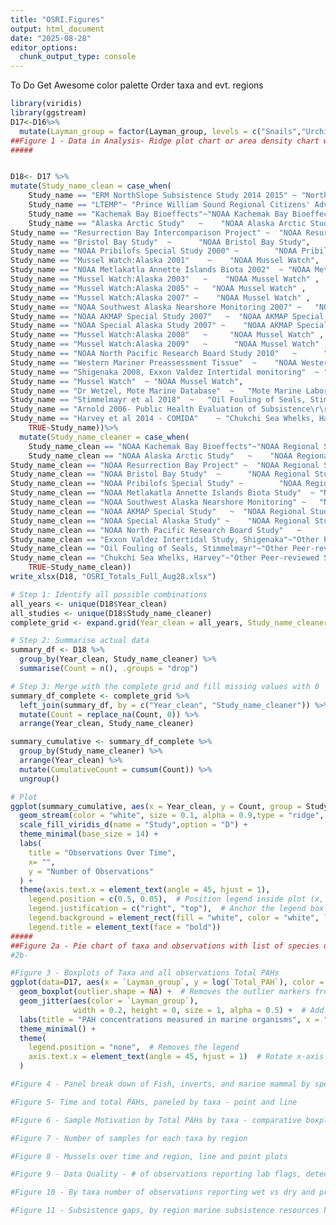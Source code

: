 ```yaml
---
title: "OSRI.Figures"
output: html_document
date: "2025-08-28"
editor_options: 
  chunk_output_type: console
---
```

To Do
Get Awesome color palette
Order taxa and evt. regions
```r

library(viridis)
library(ggstream)
D17<-D16%>%
  mutate(Layman_group = factor(Layman_group, levels = c("Snails","Urchins/ Starfish","Octopus","Clams", "Mussels","Crabs/ Shrimp","Fish","Seals/ Whales")))
##Figure 1 - Data in Analysis- Ridge plot chart or area density chart with Time on x-axis and samples reported on y, colors are studies, hues are databases? Too much?
#####


D18<- D17 %>% 
mutate(Study_name_clean = case_when(
    Study_name == "ERM NorthSlope Subsistence Study 2014 2015" ~ "NorthSlope Subsistence Study",
    Study_name == "LTEMP"~ "Prince William Sound Regional Citizens' Advisory Council Monitoring Program",
    Study_name == "Kachemak Bay Bioeffects"~"NOAA Kachemak Bay Bioeffects",
    Study_name == "Alaska Arctic Study"   ~    "NOAA Alaska Arctic Study",                                                                         
Study_name == "Resurrection Bay Intercomparison Project" ~  "NOAA Resurrection Bay Project",                                                        
Study_name == "Bristol Bay Study"  ~      "NOAA Bristol Bay Study",                                                                          
Study_name == "NOAA Pribilofs Special Study 2000" ~        "NOAA Pribilofs Special Study",                                                         
Study_name == "Mussel Watch:Alaska 2001"    ~    "NOAA Mussel Watch",                                                                   
Study_name == "NOAA Metlakatla Annette Islands Biota 2002"  ~ "NOAA Metlakatla Annette Islands Biota Study",                                                      
Study_name == "Mussel Watch:Alaska 2003"   ~    "NOAA Mussel Watch" ,                                                                    
Study_name == "Mussel Watch:Alaska 2005" ~   "NOAA Mussel Watch" ,                                                                       
Study_name == "Mussel Watch:Alaska 2007" ~    "NOAA Mussel Watch" ,                                                                      
Study_name == "NOAA Southwest Alaska Nearshore Monitoring 2007" ~   "NOAA Southwest Alaska Nearshore Monitoring",                                                
Study_name == "NOAA AKMAP Special Study 2007"   ~  "NOAA AKMAP Special Study",                                                                 
Study_name == "NOAA Special Alaska Study 2007" ~    "NOAA AKMAP Special Study",                                                                
Study_name == "Mussel Watch:Alaska 2008"   ~     "NOAA Mussel Watch" ,                                                                   
Study_name == "Mussel Watch:Alaska 2009"   ~      "NOAA Mussel Watch" ,                                                                  
Study_name == "NOAA North Pacific Research Board Study 2010"   ~      "NOAA North Pacific Research Board Study",                                              
Study_name == "Western Mariner Preassessment Tissue"  ~    "NOAA Western Mariner Assessment",                                                         
Study_name == "Shigenaka 2008, Exxon Valdez Intertidal monitoring"  ~ "Exxon Valdez Intertidal Study, Shigenaka",                                              
Study_name == "Mussel Watch"  ~ "NOAA Mussel Watch",                                                                               
Study_name == "Dr Wetzel, Mote Marine Database"  ~   "Mote Marine Laboratory",                                                               
Study_name == "Stimmelmayr et al 2018"  ~   "Oil Fouling of Seals, Stimmelmayr",                                                                        
Study_name == "Arnold 2006- Public Health Evaluation of Subsistence\r\r\r\nResources Collected During 2005\r\r\r\n"~"Public Health Evaluation of Subsistence Resources, Arnold",
Study_name == "Harvey et al 2014 - COMIDA"    ~ "Chukchi Sea Whelks, Harvey",
    TRUE~Study_name))%>%
  mutate(Study_name_cleaner = case_when(
    Study_name_clean == "NOAA Kachemak Bay Bioeffects"~"NOAA Regional Studies",
    Study_name_clean == "NOAA Alaska Arctic Study"   ~    "NOAA Regional Studies",                                                                         
Study_name_clean == "NOAA Resurrection Bay Project" ~  "NOAA Regional Studies",                                                        
Study_name_clean == "NOAA Bristol Bay Study"  ~      "NOAA Regional Studies",                                                                          
Study_name_clean == "NOAA Pribilofs Special Study" ~        "NOAA Regional Studies",                                                         
Study_name_clean == "NOAA Metlakatla Annette Islands Biota Study"  ~ "NOAA Regional Studies",                                                      
Study_name_clean == "NOAA Southwest Alaska Nearshore Monitoring" ~   "NOAA Regional Studies",                                                
Study_name_clean == "NOAA AKMAP Special Study"   ~  "NOAA Regional Studies",                                                                 
Study_name_clean == "NOAA Special Alaska Study" ~    "NOAA Regional Studies",                                                                
Study_name_clean == "NOAA North Pacific Research Board Study"   ~      "NOAA Regional Studies", 
Study_name_clean == "Exxon Valdez Intertidal Study, Shigenaka"~"Other Peer-reviewed Studies",
Study_name_clean == "Oil Fouling of Seals, Stimmelmayr"~"Other Peer-reviewed Studies",
Study_name_clean == "Chukchi Sea Whelks, Harvey"~"Other Peer-reviewed Studies",
    TRUE~Study_name_clean))
write_xlsx(D18, "OSRI_Totals_Full_Aug28.xlsx")

# Step 1: Identify all possible combinations
all_years <- unique(D18$Year_clean)
all_studies <- unique(D18$Study_name_cleaner)
complete_grid <- expand.grid(Year_clean = all_years, Study_name_cleaner = all_studies)

# Step 2: Summarise actual data
summary_df <- D18 %>%
  group_by(Year_clean, Study_name_cleaner) %>%
  summarise(Count = n(), .groups = "drop")

# Step 3: Merge with the complete grid and fill missing values with 0
summary_df_complete <- complete_grid %>%
  left_join(summary_df, by = c("Year_clean", "Study_name_cleaner")) %>%
  mutate(Count = replace_na(Count, 0)) %>%
  arrange(Year_clean, Study_name_cleaner)

summary_cumulative <- summary_df_complete %>%
  group_by(Study_name_cleaner) %>%
  arrange(Year_clean) %>%
  mutate(CumulativeCount = cumsum(Count)) %>%
  ungroup()

# Plot
ggplot(summary_cumulative, aes(x = Year_clean, y = Count, group = Study_name_cleaner, fill= Study_name_cleaner)) +
  geom_stream(color = "white", size = 0.1, alpha = 0.9,type = "ridge", bw=1) +
  scale_fill_viridis_d(name = "Study",option = "D") +
  theme_minimal(base_size = 14) +
  labs(
    title = "Observations Over Time",
    x= "",
    y = "Number of Observations"
  ) +
  theme(axis.text.x = element_text(angle = 45, hjust = 1),
    legend.position = c(0.5, 0.05),  # Position legend inside plot (x, y from bottom-left)
    legend.justification = c("right", "top"),  # Anchor the legend box
    legend.background = element_rect(fill = "white", color = "white", linewidth = 0.2),
    legend.title = element_text(face = "bold"))
#####
##Figure 2a - Pie chart of taxa and observations with list of species under each label
#2b- 

#Figure 3 - Boxplots of Taxa and all observations Total PAHs
ggplot(data=D17, aes(x = `Layman_group`, y = log(`Total_PAH`), color = `Layman_group`)) +
  geom_boxplot(outlier.shape = NA) +  # Removes the outlier markers from the boxplot
  geom_jitter(aes(color = `Layman_group`), 
              width = 0.2, height = 0, size = 1, alpha = 0.5) +  # Add jittered points
  labs(title = "PAH concentrations measured in marine organisms", x = "", y = "log(Total PAHs (ng/g))") +
  theme_minimal() +
  theme(
    legend.position = "none",  # Removes the legend
    axis.text.x = element_text(angle = 45, hjust = 1)  # Rotate x-axis text
  )

#Figure 4 - Panel break down of Fish, inverts, and marine mammal by species_standard

#Figure 5- Time and total PAHs, paneled by taxa - point and line

#Figure 6 - Sample Motivation by Total PAHs by taxa - comparative boxplots

#Figure 7 - Number of samples for each taxa by region

#Figure 8 - Mussels over time and region, line and point plots

#Figure 9 - Data Quality - # of observations reporting lab flags, detection limits, Number of observation BDL, reporting tissue type, pct moisture

#Figure 10 - By taxa number of observations reporting wet vs dry and provided or calculated Total PAH levels, range of PAH number and distribution going into Total_PAH calculations

#Figure 11 - Subsistence gaps, by region marine subsistence resources harvested compared to numbers of observations

```

